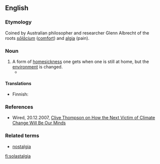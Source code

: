 ==English==

===Etymology===
Coined by Australian philosopher and researcher Glenn Albrecht of the roots {{etyl|la|en}} ''[[solacium|sōlācium]]'' ([[solace|comfort]]) and {{etyl|grc|en}} [[-algia|algia]] (pain).

===Noun===
{{en-noun|-}}

# A form of [[homesick]]ness one gets when one is still at home, but the [[environment]] is changed.
#* {{quote-book|title=The Villa at the Edge of the Empire |author=Fiona Farrell |year=2015 |page=342 |ISBN=9781775537519 |passage=Part of what I feel in this city is '''solastalgia''', not so much for buildings as for the routines I established around those buildings: the walk to visit friends in the CBD, the stroll to the cinema. }}

====Translations====
{{trans-top|form of homesickness}}
* Finnish: {{t+|fi|solastalgia}}
{{trans-mid}}
{{trans-bottom}}

===References===
* Wired, 20.12.2007, [https://archive.is/20130630162026/www.wired.com/techbiz/people/magazine/16-01/st_thompson/ Clive Thompson on How the Next Victim of Climate Change Will Be Our Minds]

===Related terms===
* [[nostalgia]]

[[fi:solastalgia]]